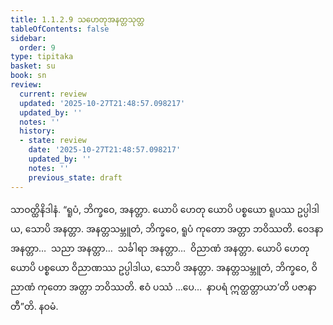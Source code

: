 ```yaml
---
title: 1.1.2.9 သဟေတုအနတ္တသုတ္တ
tableOfContents: false
sidebar:
  order: 9
type: tipitaka
basket: su
book: sn
review:
  current: review
  updated: '2025-10-27T21:48:57.098217'
  updated_by: ''
  notes: ''
  history:
  - state: review
    date: '2025-10-27T21:48:57.098217'
    updated_by: ''
    notes: ''
    previous_state: draft
---
```



<ReviewStatus review={frontmatter.review} showDetails={true} />

<HypothesisAnnotation frontmatter={frontmatter} />

<DynamicBreadcrumb />

<Division number="20" book="sn" e="ch" v="18" p="282">

<Paragraph number="114" book="sn">
သာဝတ္ထိနိဒါနံ. “ရူပံ, ဘိက္ခဝေ, အနတ္တာ. ယောပိ ဟေတု ယောပိ ပစ္စယော ရူပဿ ဥပ္ပါဒါယ, သောပိ အနတ္တာ. အနတ္တသမ္ဘူတံ, ဘိက္ခဝေ, ရူပံ ကုတော အတ္တာ ဘဝိဿတိ. ဝေဒနာ အနတ္တာ…  သညာ အနတ္တာ…  သင်္ခါရာ အနတ္တာ…  ဝိညာဏံ အနတ္တာ. ယောပိ ဟေတု ယောပိ ပစ္စယော ဝိညာဏဿ ဥပ္ပါဒါယ, သောပိ အနတ္တာ. အနတ္တသမ္ဘူတံ, ဘိက္ခဝေ, ဝိညာဏံ ကုတော အတ္တာ ဘဝိဿတိ. ဧဝံ ပဿံ …ပေ…  နာပရံ ဣတ္ထတ္တာယာ’တိ ပဇာနာတီ”တိ.

</Paragraph>
</Division>

<Paragraph number="115" type="center" book="sn">
နဝမံ.
</Paragraph>